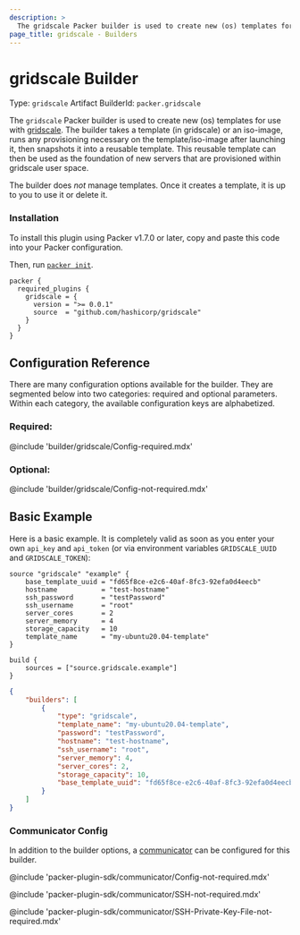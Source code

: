 ```yaml
---
description: >
  The gridscale Packer builder is used to create new (os) templates for use with gridscale. The builder takes a template (in gridscale) or an iso-image, runs any provisioning necessary on the template/iso-image after launching it, then snapshots it into a reusable template. This reusable template can then be used as the foundation of new servers that are provisioned within gridscale user space.
page_title: gridscale - Builders
---
```


# gridscale Builder

Type: `gridscale`
Artifact BuilderId: `packer.gridscale`

The `gridscale` Packer builder is used to create new (os) templates for use with [gridscale](https://www.gridscale.io/). The builder takes a template (in gridscale) or an iso-image, runs any provisioning necessary on the template/iso-image after launching it, then snapshots it into a reusable template. This reusable template can then be used as the foundation of new servers that are provisioned within gridscale user space.

The builder does _not_ manage templates. Once it creates a template, it is up to you
to use it or delete it.

### Installation

To install this plugin using Packer v1.7.0 or later, copy and paste this code
into your Packer configuration.

Then, run [`packer init`](https://www.packer.io/docs/commands/init).


```hcl
packer {
  required_plugins {
    gridscale = {
      version = ">= 0.0.1"
      source  = "github.com/hashicorp/gridscale"
    }
  }
}
```

## Configuration Reference

There are many configuration options available for the builder. They are
segmented below into two categories: required and optional parameters. Within
each category, the available configuration keys are alphabetized.

### Required:

@include 'builder/gridscale/Config-required.mdx'

### Optional:

@include 'builder/gridscale/Config-not-required.mdx'

## Basic Example

Here is a basic example. It is completely valid as soon as you enter your own `api_key` and `api_token` (or via environment variables `GRIDSCALE_UUID` and `GRIDSCALE_TOKEN`):

<Tabs>
<Tab heading="HCL2">

```hcl
source "gridscale" "example" {
	base_template_uuid = "fd65f8ce-e2c6-40af-8fc3-92efa0d4eecb"
	hostname           = "test-hostname"
	ssh_password       = "testPassword"
	ssh_username       = "root"
	server_cores       = 2
	server_memory      = 4
	storage_capacity   = 10
	template_name      = "my-ubuntu20.04-template"
}

build {
	sources = ["source.gridscale.example"]
}
```

</Tab>
<Tab heading="JSON">

```json
{
	"builders": [
		{
			"type": "gridscale",
			"template_name": "my-ubuntu20.04-template",
			"password": "testPassword",
			"hostname": "test-hostname",
			"ssh_username": "root",
			"server_memory": 4,
			"server_cores": 2,
			"storage_capacity": 10,
			"base_template_uuid": "fd65f8ce-e2c6-40af-8fc3-92efa0d4eecb"
		}
	]
}

```

</Tab>
</Tabs>

### Communicator Config

In addition to the builder options, a
[communicator](/docs/templates/legacy_json_templates/communicator) can be configured for this builder.

@include 'packer-plugin-sdk/communicator/Config-not-required.mdx'

@include 'packer-plugin-sdk/communicator/SSH-not-required.mdx'

@include 'packer-plugin-sdk/communicator/SSH-Private-Key-File-not-required.mdx'
